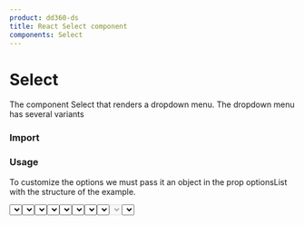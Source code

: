 ```yaml
---
product: dd360-ds
title: React Select component
components: Select
---
```


# Select

   The component Select that renders a dropdown menu. The dropdown menu has several variants

### Import

<WindowEditor codeString="import { Select } from 'dd360-ds'" />
<WindowEditor codeString="import Select from 'dd360-ds/Select'" />

### Usage

To customize the options we must pass it an object in the prop optionsList with the structure of the example.

<Container className="py-5 px-3 rounded-md my-6 bg-gray-100">
    <Select optionsList={{ 0: {label: 'Select option', disabled: true}, A: { label: 'Option A' }, B: { label: 'Option B' } }} />
</Container>

<WindowEditor codeString="import { Select } from 'dd360-ds'

<Select optionsList={{ 0: {label: 'Select option', disabled: true}, A: { label: 'Option A' }, B: { label: 'Option B' } }} />" />

#### Variants

To customize the styles of the Select using the prop "variant", which contains the following options: "outline", "standard", and "none". 
By default it uses "outlined".

<Container className="py-5 px-3 rounded-md my-6 bg-gray-100">
    <Text className="block mb-1 mt-2">Standard</Text>
    <Select
        className="mb-3"
        variant="standard"
        optionsList={{ 0: {label: 'Select option', disabled: true}, A: { label: 'Option A' }, B: { label: 'Option B' } }}
    />
    <Text className="block mb-1 mt-2">Outlined</Text>
    <Select
        className="mb-3"
        variant="outlined"
        optionsList={{ 0: {label: 'Select option', disabled: true}, A: { label: 'Option A' }, B: { label: 'Option B' } }}
    />
    <Text className="block mb-1 mt-2">None</Text>
    <Select className="mb-3" variant="none" optionsList={{ 0: {label: 'Select option', disabled: true}, A: { label: 'Option A' }, B: { label: 'Option B' } }} />
</Container>

<WindowEditor codeString="import { Select } from 'dd360-ds'

<Select variant='standard' optionsList={{ 0: {label: 'Select option', disabled: true}, A: { label: 'Option A' }, B: { label: 'Option B' } }} />
<Select variant='outlined' optionsList={{ 0: {label: 'Select option', disabled: true}, A: { label: 'Option A' }, B: { label: 'Option B' } }} />
<Select variant='none' optionsList={{ 0: {label: 'Select option', disabled: true}, A: { label: 'Option A' }, B: { label: 'Option B' } }} />" />

#### Status

Select has the following states: "active", "success", "warning", "error" and "disabled".
By default it uses "active".

<Container className="py-5 px-3 rounded-md my-6 bg-gray-100">
    <Text className="block mb-2 mt-1">Active</Text>
    <Select active optionsList={{ 0: {label: 'Select option', disabled: true}, A: { label: 'Option A' }, B: { label: 'Option B' } }} />
    <Text className="block mb-2 mt-1">Success</Text>
    <Select success optionsList={{ 0: {label: 'Select option', disabled: true}, A: { label: 'Option A' }, B: { label: 'Option B' } }} />
    <Text className="block mb-2 mt-1">Warning</Text>
    <Select warning optionsList={{ 0: {label: 'Select option', disabled: true}, A: { label: 'Option A' }, B: { label: 'Option B' } }} />
    <Text className="block mb-2 mt-1">Error</Text>
    <Select error optionsList={{ 0: {label: 'Select option', disabled: true}, A: { label: 'Option A' }, B: { label: 'Option B' } }} />
    <Text className="block mb-2 mt-1">Disabled</Text>
    <Select disabled optionsList={{ 0: {label: 'Select option', disabled: true}, A: { label: 'Option A' }, B: { label: 'Option B' } }} />
</Container>

<WindowEditor codeString="import { Select } from 'dd360-ds'

 <Select active optionsList={{ 0: {label: 'Select option', disabled: true}, A: { label: 'Option A' }, B: { label: 'Option B' } }} />
 <Select success optionsList={{ 0: {label: 'Select option', disabled: true}, A: { label: 'Option A' }, B: { label: 'Option B' } }} />
 <Select warning optionsList={{ 0: {label: 'Select option', disabled: true}, A: { label: 'Option A' }, B: { label: 'Option B' } }} />
 <Select error optionsList={{ 0: {label: 'Select option', disabled: true}, A: { label: 'Option A' }, B: { label: 'Option B' } }} />
 <Select disabled optionsList={{ 0: {label: 'Select option', disabled: true}, A: { label: 'Option A' }, B: { label: 'Option B' } }} />
" />

#### Select With Icon

Use Select with an icon.

<Container className="py-5 px-3 rounded-md my-6 bg-gray-100">
    <Select
        startAdornment={<DynamicHeroIcon icon="AcademicCapIcon" className="text-blue-700 w-6" />}
        optionsList={{ 0: {label: 'Select option', disabled: true}, A: { label: 'Option A' }, B: { label: 'Option B' } }}
    />
</Container>

<WindowEditor codeString="import { Select } from 'dd360-ds'

<Select
    startAdornment={<DynamicHeroIcon icon='AcademicCapIcon' className='text-blue-700 w-6' />}
    optionsList={{ 0: {label: 'Select option', disabled: true}, A: { label: 'Option A' }, B: { label: 'Option B' } }}
/>
" />

### API Reference

<CustomTableDocs
    dataTable={[
        { title: 'optionsList', default: null, types: ['ISelectOptions'], required: true },
        { title: 'variant', default: 'outlined', types: ['none', 'standard', 'outlined'] },
        { title: 'onChange', default: null, types: ['function'] },
        { title: 'onFocus', default: null, types: ['function'] },
        { title: 'onBlur', default: null, types: ['function'] },
        { title: 'disabled', default: 'false', types: ['boolean'] },
        { title: 'active', default: 'false', types: ['boolean'] },
        { title: 'success', default: 'false', types: ['boolean'] },
        { title: 'warning', default: 'false', types: ['boolean'] },
        { title: 'error', default: 'false', types: ['boolean'] },
        { title: 'startAdornment', default: null, types: ['ReactNode'] },
        { title: 'classNameAdornment', default: null, types: ['string'] },
        { title: 'fontSize', default: 'outlined', types: ['sm', 'base', 'lg', 'xl', '2xl', '3xl', '4xl', 'xs'] },
        { title: 'fontWeight', default: 'outlined', types: ['medium', 'light', 'normal', 'semibold', 'bold'] },
        { title: 'width', default: 'full', types: ['string'] },
        { title: 'message', default: null, types: ['string'] },
        { title: 'rounded', default: 'none', types: ['none', 'sm', 'base', 'md', 'lg', 'xl', '2xl', '3xl', 'full'] },
        { title: 'label', default: null, types: ['string'] },
        { title: 'padding', default: '3', types: ['string'] }
    ]}
/>
